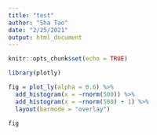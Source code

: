 ```yaml
---
title: "test"
author: "Sha Tao"
date: "2/25/2021"
output: html_document
---
```


```r
knitr::opts_chunk$set(echo = TRUE)

library(plotly)
```


```r

fig = plot_ly(alpha = 0.6) %>% 
  add_histogram(x = ~rnorm(500)) %>% 
  add_histogram(x = ~rnorm(500) + 1) %>% 
  layout(barmode = "overlay")

fig

```

